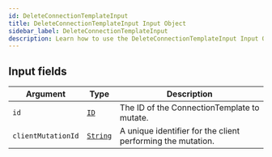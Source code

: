 ```yaml
---
id: DeleteConnectionTemplateInput
title: DeleteConnectionTemplateInput Input Object
sidebar_label: DeleteConnectionTemplateInput
description: Learn how to use the DeleteConnectionTemplateInput Input Object for Builder's API.
---
```


## Input fields

| Argument           | Type                                     | Description                                                 |
| ------------------ | ---------------------------------------- | ----------------------------------------------------------- |
| `id`               | [`ID`](/composer/builder/api/schema/scalar/ID.mdx)         | The ID of the ConnectionTemplate to mutate.                 |
| `clientMutationId` | [`String`](/composer/builder/api/schema/scalar/String.mdx) | A unique identifier for the client performing the mutation. |
